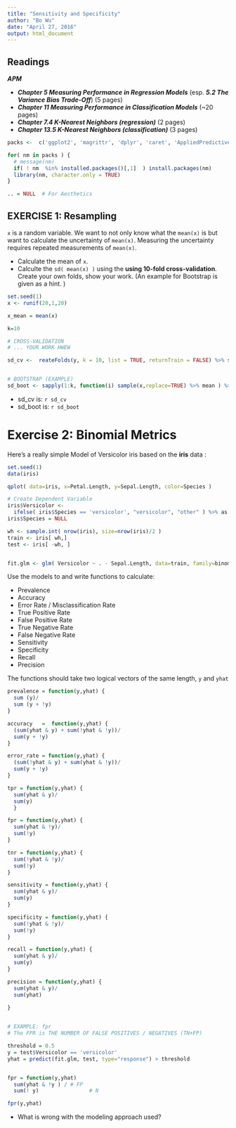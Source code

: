 ```yaml
---
title: "Sensitivity and Specificity"
author: "Bo Wu"
date: "April 27, 2016"
output: html_document
---
```



## Readings

***APM***

- ***Chapter 5 Measuring Performance in Regression Models*** (esp. ***5.2 The Variance Bias Trade-Off***)  (5 pages)
- ***Chapter 11 Measuring Performance in Classification Models*** (~20 pages)
- ***Chapter 7.4 K-Nearest Neighbors (regression)*** (2 pages)
- ***Chapter 13.5 K-Nearest Neighbors (classification)*** (3 pages)


```r
packs <-  c('ggplot2', 'magrittr', 'dplyr', 'caret', 'AppliedPredictiveModeling')

for( nm in packs ) { 
  # message(nm)
  if( ! nm  %in% installed.packages()[,1]  ) install.packages(nm)
  library(nm, character.only = TRUE)
}

.. = NULL  # For Aesthetics

```


## EXERCISE 1: Resampling

`x` is a random variable. We want to not only know what the `mean(x)` is but want to calculate the uncertainty of `mean(x)`.  Measuring the uncertainty requires repeated measurements of `mean(x)`.

- Calculate the mean of `x`.
- Calculte the `sd( mean(x) )` using the **using 10-fold cross-validation**.  Create your own folds, show your work. (An example for Bootstrap is given as a hint. )


```r
set.seed(1) 
x <- runif(20,1,20)

x_mean = mean(x)

k=10

# CROSS-VALIDATION
# ... YOUR WORK HWEW

sd_cv <-  reateFolds(y, k = 10, list = TRUE, returnTrain = FALSE) %>% sd


# BOOTSTRAP (EXAMPLE)
sd_boot <- sapply(1:k, function(i) sample(x,replace=TRUE) %>% mean ) %>% sd

```


- sd_cv   is: `r sd_cv`
- sd_boot is: `r sd_boot`



# Exercise 2: Binomial Metrics

Here's a really simple Model of Versicolor iris based on the **iris** data :

```r
set.seed(1)
data(iris)

qplot( data=iris, x=Petal.Length, y=Sepal.Length, color=Species )

# Create Dependent Variable
iris$Versicolor <- 
  ifelse( iris$Species == 'versicolor', "versicolor", "other" ) %>% as.factor
iris$Species = NULL 

wh <- sample.int( nrow(iris), size=nrow(iris)/2 )
train <- iris[ wh,]
test <- iris[ -wh, ]


fit.glm <- glm( Versicolor ~ . - Sepal.Length, data=train, family=binomial )
```


Use the models to and write functions to calculate:

* Prevalence 
* Accuracy
* Error Rate / Misclassification Rate
* True Positive Rate  
* False Positive Rate
* True Negative Rate  
* False Negative Rate 
* Sensitivity 
* Specificity 
* Recall 
* Precision

The functions should take two logical vectors of the same length, `y` and `yhat`

```r

prevalence = function(y,yhat) {
  sum (y)/
  sum (y + !y)
}

accuracy   =  function(y,yhat) {
  (sum(yhat & y) + sum(!yhat & !y))/
  sum(y + !y)
} 

error_rate = function(y,yhat) {
  (sum(!yhat & y) + sum(yhat & !y))/
  sum(y + !y)
}

tpr = function(y,yhat) {
  sum(yhat & y)/
  sum(y)
  }

fpr = function(y,yhat) {
  sum(yhat & !y)/
  sum(!y)
}      

tnr = function(y,yhat) {
  sum(!yhat & !y)/
  sum(!y)
}

sensitivity = function(y,yhat) {
  sum(yhat & y)/
  sum(y)
}

specificity = function(y,yhat) {
  sum(!yhat & !y)/
  sum(!y)
}

recall = function(y,yhat) {
  sum(yhat & y)/
  sum(y)
} 

precision = function(y,yhat) {
  sum(yhat & y)/
  sum(yhat)
  
}


# EXAMPLE: fpr
# The FPR is THE NUMBER OF FALSE POSITIVES / NEGATIVES (TN+FP)

threshold = 0.5 
y = test$Versicolor == 'versicolor'
yhat = predict(fit.glm, test, type="response") > threshold


fpr = function(y,yhat)
  sum(yhat & !y ) / # FP
  sum(! y)                # N

fpr(y,yhat)

```

- What is wrong with the modeling approach used?





